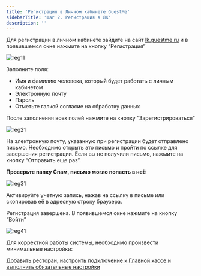 ---
title: 'Регистрация в Личном кабинете GuestMe'
sidebarTitle: 'Шаг 2. Регистрация в ЛК'
description: ''
---

Для регистрации в личном кабинете зайдите на сайт [lk.guestme.ru](https://lk.guestme.ru/) и в появившемся окне нажмите на кнопку “Регистрация”

![reg11](https://guestme.ru/wp-content/uploads/2020/08/reg11-600x584.png)

Заполните поля:

- Имя и фамилию человека, который будет работать с личным кабинетом
- Электронную почту
- Пароль
- Отметьте галкой согласие на обработку данных

После заполнения всех полей нажмите на кнопку “Зарегистрироваться”

![reg21](https://guestme.ru/wp-content/uploads/2020/08/reg21-600x584.png)

На электронную почту, указанную при регистрации будет отправлено письмо. Необходимо открыть это письмо и пройти по ссылке для завершения регистрации. Если вы не получили письмо, нажмите на кнопку “Отправить еще раз”.

**Проверьте папку Спам, письмо могло попасть в неё**

![reg31](https://guestme.ru/wp-content/uploads/2020/08/reg31-600x589.png)

Активируйте учетную запись, нажав на ссылку в письме или скопировав её в адресную строку браузера.

Регистрация завершена. В появившемся окне нажмите на кнопку “Войти”

![reg41](https://guestme.ru/wp-content/uploads/2020/08/reg41-600x599.png)

Для корректной работы системы, необходимо произвести минимальные настройки:

[<Icon icon="angle-right" iconType="solid" /> Добавить ресторан, настроить подключение к Главной кассе и выполнить обязательные настройки](/quickstart/step3-required-settings)